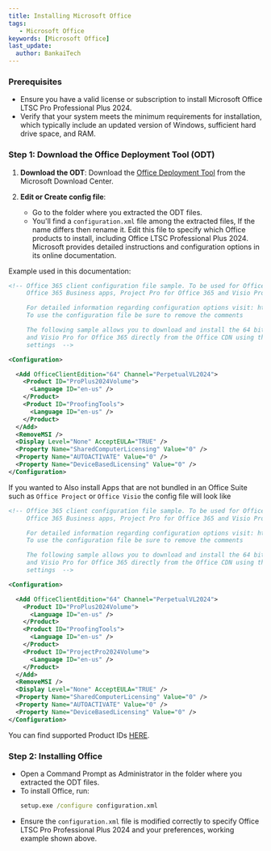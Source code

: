 ```yaml
---
title: Installing Microsoft Office
tags:
   - Microsoft Office
keywords: [Microsoft Office]
last_update:
  author: BankaiTech
---
```



### Prerequisites

- Ensure you have a valid license or subscription to install Microsoft Office LTSC Pro Professional Plus 2024.
- Verify that your system meets the minimum requirements for installation, which typically include an updated version of Windows, sufficient hard drive space, and RAM.

### Step 1: Download the Office Deployment Tool (ODT)

1. **Download the ODT**: Download the [Office Deployment Tool](https://www.microsoft.com/en-us/download/details.aspx?id=49117) from the Microsoft Download Center.
   
2. **Edit or Create config file**:
   - Go to the folder where you extracted the ODT files.
   - You'll find a `configuration.xml` file among the extracted files, If the name differs then rename it. Edit this file to specify which Office products to install, including Office LTSC Professional Plus 2024. Microsoft provides detailed instructions and configuration options in its online documentation.

Example used in this documentation:
```xml
<!-- Office 365 client configuration file sample. To be used for Office 365 ProPlus apps, 
     Office 365 Business apps, Project Pro for Office 365 and Visio Pro for Office 365. 

     For detailed information regarding configuration options visit: http://aka.ms/ODT. 
     To use the configuration file be sure to remove the comments

     The following sample allows you to download and install the 64 bit version of the Office 365 ProPlus apps 
     and Visio Pro for Office 365 directly from the Office CDN using the Current Channel
     settings  -->

<Configuration>

  <Add OfficeClientEdition="64" Channel="PerpetualVL2024">
    <Product ID="ProPlus2024Volume">
      <Language ID="en-us" />
    </Product>
    <Product ID="ProofingTools">
      <Language ID="en-us" />
    </Product>
  </Add>
  <RemoveMSI />
  <Display Level="None" AcceptEULA="TRUE" />
  <Property Name="SharedComputerLicensing" Value="0" />
  <Property Name="AUTOACTIVATE" Value="0" />
  <Property Name="DeviceBasedLicensing" Value="0" />
</Configuration>
```

If you wanted to Also install Apps that are not bundled in an Office Suite such as `Office Project` or `Office Visio` the config file will look like
```xml
<!-- Office 365 client configuration file sample. To be used for Office 365 ProPlus apps, 
     Office 365 Business apps, Project Pro for Office 365 and Visio Pro for Office 365. 

     For detailed information regarding configuration options visit: http://aka.ms/ODT. 
     To use the configuration file be sure to remove the comments

     The following sample allows you to download and install the 64 bit version of the Office 365 ProPlus apps 
     and Visio Pro for Office 365 directly from the Office CDN using the Current Channel
     settings  -->

<Configuration>

  <Add OfficeClientEdition="64" Channel="PerpetualVL2024">
    <Product ID="ProPlus2024Volume">
      <Language ID="en-us" />
    </Product>
    <Product ID="ProofingTools">
      <Language ID="en-us" />
    </Product>
    <Product ID="ProjectPro2024Volume">
      <Language ID="en-us" />
    </Product>
  </Add>
  <RemoveMSI />
  <Display Level="None" AcceptEULA="TRUE" />
  <Property Name="SharedComputerLicensing" Value="0" />
  <Property Name="AUTOACTIVATE" Value="0" />
  <Property Name="DeviceBasedLicensing" Value="0" />
</Configuration>
```
You can find supported Product IDs [HERE](https://learn.microsoft.com/en-us/microsoft-365/troubleshoot/installation/product-ids-supported-office-deployment-click-to-run).

### Step 2: Installing Office
   - Open a Command Prompt as Administrator in the folder where you extracted the ODT files.
   - To install Office, run:
     ```cmd
     setup.exe /configure configuration.xml
     ```
   - Ensure the `configuration.xml` file is modified correctly to specify Office LTSC Pro Professional Plus 2024 and your preferences, working example shown above.

<BuyMeACoffeeButton />
